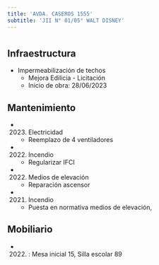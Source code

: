 ```yaml
---
title: 'AVDA. CASEROS 1555'
subtitle: 'JII N° 01/05° WALT DISNEY'
---
```


#
## Infraestructura

* Impermeabilización de techos 
    + Mejora Edilicia - Licitación 
    + Inicio de obra: 28/06/2023 






## Mantenimiento

*  (2023) Electricidad 
    + Reemplazo de 4 ventiladores

*  (2022) Incendio 
    + Regularizar IFCI

*  (2022) Medios de elevación 
    + Reparación ascensor

*  (2021) Incendio 
    + Puesta en normativa medios de elevación,





## Mobiliario

*  (2022) : Mesa inicial 15, Silla escolar 89 



